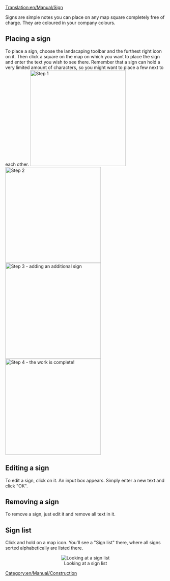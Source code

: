 [[Translation:en/Manual/Sign]]


Signs are simple notes you can place on any map square completely free of charge. They are coloured in your company colours.

==Placing a sign==

To place a sign, choose the landscaping toolbar and the furthest right icon on it.
Then click a square on the map on which you want to place the sign and enter the text you wish to see there. Remember that a sign can hold a very limited amount of characters, so you might want to place a few next to each other.
[[File:en/Manual/Placing signs 1.png|left|thumb|300px|Step 1]]
[[File:en/Manual/Placing Signs 2.png|left|thumb|300px|Step 2]] 
[[File:en/Manual/Placing signs 3.png|left|thumb|300px|Step 3 - adding an additional sign]] 
[[File:en/Manual/Placing signs 4.png|left|thumb|300px|Step 4 - the work is complete!]] 
<br style="clear:both;"/>

==Editing a sign==

To edit a sign, click on it. An input box appears. Simply enter a new text and click "OK".

==Removing a sign==

To remove a sign, just edit it and remove all text in it.
{{en/Warning|Remember, in multiplayer games anyone can edit and delete your signs, so don't put important information there and keep an eye on them to make sure your competitors aren't making you look a fool!}}

==Sign list==

Click and hold on a map icon. You'll see a "Sign list" there, where all signs sorted alphabetically are listed there.
<center>[[File:en/Manual/Sign list.png|center|frame|Looking at a sign list]]</center>
[[Category:en/Manual/Construction]]